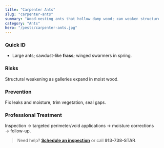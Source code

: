 ```yaml
---
title: "Carpenter Ants"
slug: "carpenter-ants"
summary: "Wood-nesting ants that hollow damp wood; can weaken structures over time."
category: "Ants"
hero: "/pests/carpenter-ants.jpg"
---
```


### Quick ID
- Large ants; sawdust-like **frass**; winged swarmers in spring.

### Risks
Structural weakening as galleries expand in moist wood.

### Prevention
Fix leaks and moisture, trim vegetation, seal gaps.

### Professional Treatment
Inspection → targeted perimeter/void applications → moisture corrections → follow-up.

> Need help? [**Schedule an inspection**](/schedule) or call **913-738-STAR**.

